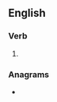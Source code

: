 ==English==

===Verb===
{{head|en|verb form}}

# {{en-past of|acetize}}

===Anagrams===
* {{anagrams|en|a=acdeeitz|decatize}}